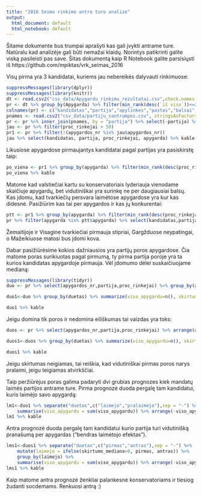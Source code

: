 ```yaml
---
title: "2016 Seimo rinkimo antro turo analizė"
output:
  html_document: default
  html_notebook: default
---
```


Šitame dokumente bus trumpai aprašyti kas gali įvykti antrame ture. Natūralu kad analizėje gali būti nemažai klaidų. Norintys patikrinti galite viską pasileisti pas save. Šitas dokumentą kaip R Notebook galite parsisiųsti iš https://github.com/mpiktas/vrk_seimas_2016


Visų pirma yra 3 kandidatai,
kuriems jau nebereikės dalyvauti rinkimuose:

```r
suppressMessages(library(dplyr))
suppressMessages(library(knitr))
dt <- read.csv2("csv_data/Apygardu_rinkimu_rezultatai.csv",check.names = FALSE, stringsAsFactors = FALSE)
pr <- dt %>% group_by(Apygarda) %>% filter(min_rank(desc(`iš viso`))<=2) %>% ungroup
colnames(pr) <- c("kandidatas","partija","apylinkes","pastas","balsai","proc_galiojantis","proc_rinkejai","apygarda","apygardos_nr")
pnames <- read.csv2("csv_data/partiju_santrumpos.csv", stringsAsFactors = FALSE)
pr <- pr %>% inner_join(pnames, by = "partija") %>% select(-partija) %>% rename(partija=partija1)
jau <- pr %>% filter(proc_rinkejai > 50) 
pr1 <- pr %>% filter(!(apygardos_nr %in% jau$apygardos_nr))
jau %>% select(kandidatas, partija, proc_rinkejai, apygarda) %>% kable

```

Likusiose apygardose pirmaujantys kandidatai pagal partijas yra pasiskirstę taip: 
```r
po_viena <- pr1 %>% group_by(apygarda) %>% filter(min_rank(desc(proc_rinkejai))<=1) %>% ungroup %>% group_by(partija) %>% summarize(viso_apygardu =n(), proc_rinkejai_mediana = median(proc_rinkejai)) %>% arrange(-viso_apygardu) 
po_viena %>% kable
```
Matome kad valstiečiai kartu su konservatoriais lyderiauja vienodame skaičiuje apygardų, bet vidutiniškai yra surinkę ne per daugiausiai balsų. Kas įdomu, kad tvarkiečių persvara laimėtose apygardose yra kur kas didesnė. Pasižiūrim kas tai per apygardos ir kas jų konkurentai:
```r
ptt <- pr1 %>% group_by(apygarda) %>% filter(min_rank(desc(proc_rinkejai))<=1) %>% filter(partija == "PTT")
pr %>% filter(apygarda %in% ptt$apygarda) %>% select(kandidatas,partija,proc_rinkejai,apygarda) %>%  kable
```
Žemaitijoje ir Visagine tvarkiečiai pirmauja stipriai, Gargžduose neypatingai, o Mažeikiuose matosi bus įdomi kova.

Dabar pasižiūrėsime kokios dažniausios yra partijų poros apygardose. Čia matome poras surikiuotas pagal pirmumą, ty pirma partija poroje yra ta kurios kandidatas apygardoje pirmauja. Vėl įdomumo dėlei suskaičiuojame medianą:
```r
suppressMessages(library(tidyr))
duo <- pr %>% select(apygardos_nr,partija,proc_rinkejai) %>% group_by(apygardos_nr) %>% summarize(duetas = paste(partija, collapse="-"), skirtumas = -diff(proc_rinkejai))

duo1<-duo %>% group_by(duetas) %>% summarize(viso_apygardu=n(), skirtumo_mediana = median(skirtumas)) %>% arrange(-viso_apygardu) 

duo1 %>% kable
```

Jeigu domina tik poros ir nedomina eiliškumas tai vaizdas yra toks:
```r
duos <- pr %>% select(apygardos_nr,partija,proc_rinkejai) %>% arrange(apygardos_nr, partija) %>% group_by(apygardos_nr) %>% summarize(duetas = paste(partija, collapse="-"), skirtumas = -diff(proc_rinkejai))

duos1<-duos %>% group_by(duetas) %>% summarize(viso_apygardu=n(), skirtumo_mediana = median(skirtumas)) %>% arrange(-viso_apygardu) 

duos1 %>% kable
```
Jeigu skirtumas neigiamas, tai reiškia, kad vidutiniškai pirmas poros narys pralaimi, jeigu teigiamas atvirkščiai.

Taip peržiūrėjus poras galima padaryti dvi grubias prognozes kiek mandatų laimės partijos antrame ture. Pirma prognozė duoda pergalę tam kandidatui, kuris laimėjo savo apygardą:
```r
lm1<-duo1 %>% separate("duetas",c("laimejo","pralaimejo"),sep = "-") %>% group_by(laimejo) %>%
    summarise(viso_apygardu = sum(viso_apygardu)) %>% arrange(-viso_apygardu)
lm1 %>% kable
```

Antra prognozė duoda pergalę tam kandidatui kurio partija turi vidutinišką pranašumą per apygardas ("bendras laimėtojo efektas").
```r
lms1<-duos1 %>% separate("duetas",c("pirmas","antras"),sep = "-") %>% 
    mutate(laimejo = ifelse(skirtumo_mediana>0, pirmas, antras)) %>% 
    group_by(laimejo) %>%
    summarise(viso_apygardu = sum(viso_apygardu)) %>% arrange(-viso_apygardu)
lms1 %>% kable
```

Kaip matome antra prognozė ženkliai palankesnė konservatoriams ir tiesiog žudanti socdemams. Renkuosi antrą :)



